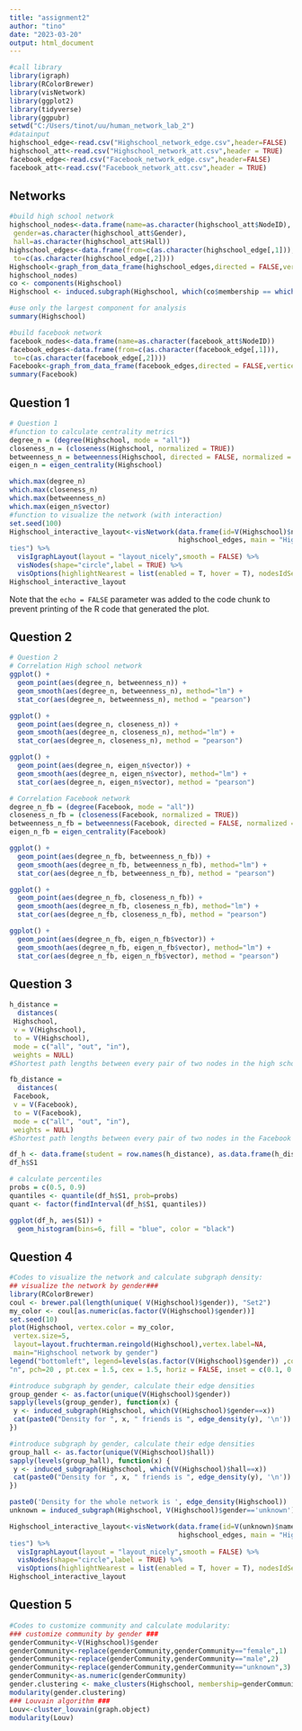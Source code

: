 ```yaml
---
title: "assignment2"
author: "tino"
date: "2023-03-20"
output: html_document
---
```


```r
#call library
library(igraph)
library(RColorBrewer)
library(visNetwork)
library(ggplot2)
library(tidyverse)
library(ggpubr)
setwd("C:/Users/tinot/uu/human_network_lab_2")
#datainput
highschool_edge<-read.csv("Highschool_network_edge.csv",header=FALSE)
highschool_att<-read.csv("Highschool_network_att.csv",header = TRUE)
facebook_edge<-read.csv("Facebook_network_edge.csv",header=FALSE)
facebook_att<-read.csv("Facebook_network_att.csv",header = TRUE)
```

## Networks

```r
#build high school network
highschool_nodes<-data.frame(name=as.character(highschool_att$NodeID),
 gender=as.character(highschool_att$Gender),
 hall=as.character(highschool_att$Hall))
highschool_edges<-data.frame(from=c(as.character(highschool_edge[,1])),
 to=c(as.character(highschool_edge[,2])))
Highschool<-graph_from_data_frame(highschool_edges,directed = FALSE,vertices =
highschool_nodes)
co <- components(Highschool)
Highschool <- induced.subgraph(Highschool, which(co$membership == which.max(co$csize)))

#use only the largest component for analysis
summary(Highschool)

#build facebook network
facebook_nodes<-data.frame(name=as.character(facebook_att$NodeID))
facebook_edges<-data.frame(from=c(as.character(facebook_edge[,1])),
 to=c(as.character(facebook_edge[,2])))
Facebook<-graph_from_data_frame(facebook_edges,directed = FALSE,vertices = facebook_nodes)
summary(Facebook)
```

## Question 1

```r
# Question 1
#function to calculate centrality metrics
degree_n = (degree(Highschool, mode = "all"))
closeness_n = (closeness(Highschool, normalized = TRUE))
betweenness_n = betweenness(Highschool, directed = FALSE, normalized = TRUE)
eigen_n = eigen_centrality(Highschool)

which.max(degree_n)
which.max(closeness_n)
which.max(betweenness_n)
which.max(eigen_n$vector)
#function to visualize the network (with interaction)
set.seed(100)
Highschool_interactive_layout<-visNetwork(data.frame(id=V(Highschool)$name),
                                          highschool_edges, main = "Highschool",submain="Can zoom in/out to check the IDs and
ties") %>%
  visIgraphLayout(layout = "layout_nicely",smooth = FALSE) %>%
  visNodes(shape="circle",label = TRUE) %>%
  visOptions(highlightNearest = list(enabled = T, hover = T), nodesIdSelection = T)
Highschool_interactive_layout
```

Note that the `echo = FALSE` parameter was added to the code chunk to prevent printing of the R code that generated the plot.

## Question 2

```r
# Question 2
# Correlation High school network
ggplot() + 
  geom_point(aes(degree_n, betweenness_n)) + 
  geom_smooth(aes(degree_n, betweenness_n), method="lm") + 
  stat_cor(aes(degree_n, betweenness_n), method = "pearson")

ggplot() + 
  geom_point(aes(degree_n, closeness_n)) + 
  geom_smooth(aes(degree_n, closeness_n), method="lm") + 
  stat_cor(aes(degree_n, closeness_n), method = "pearson")

ggplot() + 
  geom_point(aes(degree_n, eigen_n$vector)) + 
  geom_smooth(aes(degree_n, eigen_n$vector), method="lm") + 
  stat_cor(aes(degree_n, eigen_n$vector), method = "pearson")

# Correlation Facebook network
degree_n_fb = (degree(Facebook, mode = "all"))
closeness_n_fb = (closeness(Facebook, normalized = TRUE))
betweenness_n_fb = betweenness(Facebook, directed = FALSE, normalized = TRUE)
eigen_n_fb = eigen_centrality(Facebook)

ggplot() + 
  geom_point(aes(degree_n_fb, betweenness_n_fb)) + 
  geom_smooth(aes(degree_n_fb, betweenness_n_fb), method="lm") + 
  stat_cor(aes(degree_n_fb, betweenness_n_fb), method = "pearson")

ggplot() + 
  geom_point(aes(degree_n_fb, closeness_n_fb)) + 
  geom_smooth(aes(degree_n_fb, closeness_n_fb), method="lm") + 
  stat_cor(aes(degree_n_fb, closeness_n_fb), method = "pearson")

ggplot() + 
  geom_point(aes(degree_n_fb, eigen_n_fb$vector)) + 
  geom_smooth(aes(degree_n_fb, eigen_n_fb$vector), method="lm") + 
  stat_cor(aes(degree_n_fb, eigen_n_fb$vector), method = "pearson")
```

## Question 3

```r
h_distance = 
  distances(
 Highschool,
 v = V(Highschool),
 to = V(Highschool),
 mode = c("all", "out", "in"),
 weights = NULL) 
#Shortest path lengths between every pair of two nodes in the high school network

fb_distance = 
  distances(
 Facebook,
 v = V(Facebook),
 to = V(Facebook),
 mode = c("all", "out", "in"),
 weights = NULL) 
#Shortest path lengths between every pair of two nodes in the Facebook network
```

```r
df_h <- data.frame(student = row.names(h_distance), as.data.frame(h_distance), row.names = NULL)
df_h$S1

# calculate percentiles
probs = c(0.5, 0.9)
quantiles <- quantile(df_h$S1, prob=probs)
quant <- factor(findInterval(df_h$S1, quantiles))

ggplot(df_h, aes(S1)) +
  geom_histogram(bins=6, fill = "blue", color = "black")
```

## Question 4

```r
#Codes to visualize the network and calculate subgraph density:
## visualize the network by gender###
library(RColorBrewer)
coul <- brewer.pal(length(unique( V(Highschool)$gender)), "Set2")
my_color <- coul[as.numeric(as.factor(V(Highschool)$gender))]
set.seed(10)
plot(Highschool, vertex.color = my_color,
 vertex.size=5,
 layout=layout.fruchterman.reingold(Highschool),vertex.label=NA,
 main="Highschool network by gender")
legend("bottomleft", legend=levels(as.factor(V(Highschool)$gender)) ,col = coul , bty =
"n", pch=20 , pt.cex = 1.5, cex = 1.5, horiz = FALSE, inset = c(0.1, 0.1))

#introduce subgraph by gender, calculate their edge densities
group_gender <- as.factor(unique(V(Highschool)$gender))
sapply(levels(group_gender), function(x) {
 y <- induced_subgraph(Highschool, which(V(Highschool)$gender==x))
 cat(paste0("Density for ", x, " friends is ", edge_density(y), '\n'))
})

#introduce subgraph by gender, calculate their edge densities
group_hall <- as.factor(unique(V(Highschool)$hall))
sapply(levels(group_hall), function(x) {
 y <- induced_subgraph(Highschool, which(V(Highschool)$hall==x))
 cat(paste0("Density for ", x, " friends is ", edge_density(y), '\n'))
})

paste0('Density for the whole network is ', edge_density(Highschool))
unknown = induced_subgraph(Highschool, V(Highschool)$gender=='unknown')

Highschool_interactive_layout<-visNetwork(data.frame(id=V(unknown)$name),
                                          highschool_edges, main = "Highschool",submain="Can zoom in/out to check the IDs and
ties") %>%
  visIgraphLayout(layout = "layout_nicely",smooth = FALSE) %>%
  visNodes(shape="circle",label = TRUE) %>%
  visOptions(highlightNearest = list(enabled = T, hover = T), nodesIdSelection = T)
Highschool_interactive_layout
```

## Question 5

```r
#Codes to customize community and calculate modularity:
### customize community by gender ###
genderCommunity<-V(Highschool)$gender
genderCommunity<-replace(genderCommunity,genderCommunity=="female",1)
genderCommunity<-replace(genderCommunity,genderCommunity=="male",2)
genderCommunity<-replace(genderCommunity,genderCommunity=="unknown",3)
genderCommunity<-as.numeric(genderCommunity)
gender.clustering <- make_clusters(Highschool, membership=genderCommunity)
modularity(gender.clustering)
### Louvain algorithm ###
Louv<-cluster_louvain(graph.object)
modularity(Louv)

```
